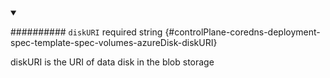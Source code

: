 
<details className="config-field" data-expandable="false" open>
<summary>

########## `diskURI` <span className="config-field-required" data-required="false">required</span> <span className="config-field-type">string</span> <span className="config-field-default"></span> <span className="config-field-enum"></span> {#controlPlane-coredns-deployment-spec-template-spec-volumes-azureDisk-diskURI}

diskURI is the URI of data disk in the blob storage

</summary>



</details>
